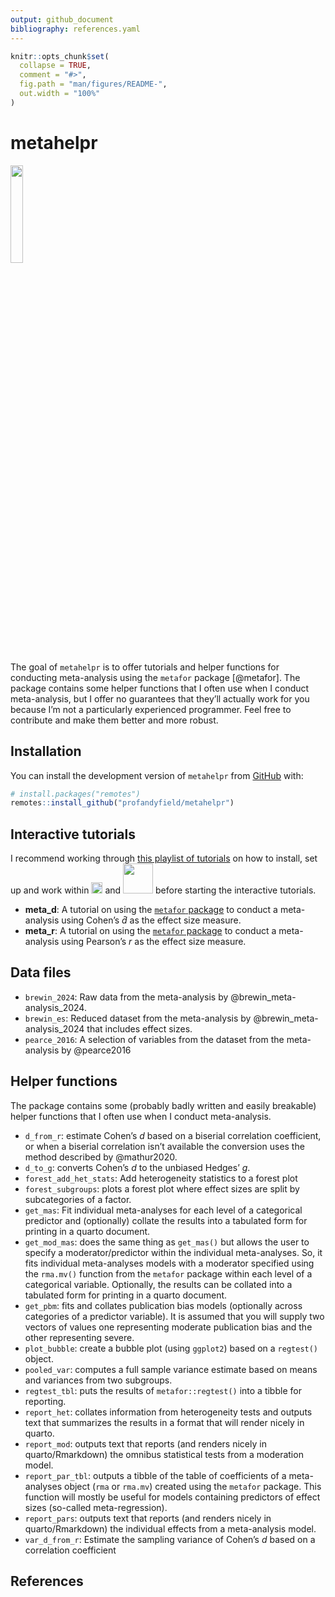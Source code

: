 ```yaml
---
output: github_document
bibliography: references.yaml
---
```


<!-- README.md is generated from README.Rmd. Please edit that file -->

```r
knitr::opts_chunk$set(
  collapse = TRUE,
  comment = "#>",
  fig.path = "man/figures/README-",
  out.width = "100%"
)
```

# metahelpr

<!-- badges: start -->

<!-- badges: end -->


![](hex_metahelpr.png){width="20%"}

The goal of `metahelpr` is to offer tutorials and helper functions for conducting meta-analysis using the `metafor` package [@metafor]. The package contains some helper functions that I often use when I conduct meta-analysis, but I offer no guarantees that they'll actually work for you because I'm not a particularly experienced programmer. Feel free to contribute and make them better and more robust.

## Installation

You can install the development version of `metahelpr` from [GitHub](https://github.com/) with:

``` r
# install.packages("remotes")
remotes::install_github("profandyfield/metahelpr")
```

## Interactive tutorials

I recommend working through [this playlist of tutorials](https://youtube.com/playlist?list=PLEzw67WWDg83weG3idsgy4wuOIJAashA2&si=PiI-sDvqc1DkaWOq) on how to install, set up and work within <img src="./data-raw/images/r_logo.png" width="18"/> and <img src="./data-raw/images/rstudio_logo.png" width="48"/> before starting the interactive tutorials.

-   **meta_d**: A tutorial on using the [`metafor` package](https://wviechtb.github.io/metafor/) to conduct a meta-analysis using Cohen's $\hat{d}$ as the effect size measure.
-   **meta_r**: A tutorial on using the [`metafor` package](https://wviechtb.github.io/metafor/) to conduct a meta-analysis using Pearson's $r$ as the effect size measure.

## Data files

-   `brewin_2024`: Raw data from the meta-analysis by @brewin_meta-analysis_2024.
-   `brewin_es`: Reduced dataset from the meta-analysis by @brewin_meta-analysis_2024 that includes effect sizes.
-   `pearce_2016`: A selection of variables from the dataset from the meta-analysis by @pearce2016

## Helper functions

The package contains some (probably badly written and easily breakable) helper functions that I often use when I conduct meta-analysis.

-   `d_from_r`: estimate Cohen's *d* based on a biserial correlation coefficient, or when a biserial correlation isn't available the conversion uses the method described by @mathur2020.
-   `d_to_g`: converts Cohen's *d* to the unbiased Hedges' *g*.
- `forest_add_het_stats`: Add heterogeneity statistics to a forest plot
- `forest_subgroups`: plots a forest plot where effect sizes are split by subcategories of a factor. 
-   `get_mas`: Fit individual meta-analyses for each level of a categorical predictor and (optionally) collate the results into a tabulated form for printing in a quarto document.
-   `get_mod_mas`: does the same thing as `get_mas()` but allows the user to specify a moderator/predictor within the individual meta-analyses. So, it fits individual meta-analyses models with a moderator specified using the `rma.mv()` function from the `metafor` package within each level of a categorical variable. Optionally, the results can be collated into a tabulated form for printing in a quarto document.
-   `get_pbm`: fits and collates publication bias models (optionally across categories of a predictor variable). It is assumed that you will supply two vectors of values one representing moderate publication bias and the other representing severe.
-   `plot_bubble`: create a bubble plot (using `ggplot2`) based on a `regtest()` object.
-   `pooled_var`: computes a full sample variance estimate based on means and variances from two subgroups.
-   `regtest_tbl`: puts the results of `metafor::regtest()` into a tibble for reporting.
-   `report_het`: collates information from heterogeneity tests and outputs text that summarizes the results in a format that will render nicely in quarto.
-   `report_mod`: outputs text that reports (and renders nicely in quarto/Rmarkdown) the omnibus statistical tests from a moderation model.
-   `report_par_tbl`: outputs a tibble of the table of coefficients of a meta-analyses object (`rma` or `rma.mv`) created using the `metafor` package. This function will mostly be useful for models containing predictors of effect sizes (so-called meta-regression).
-   `report_pars`: outputs text that reports (and renders nicely in quarto/Rmarkdown) the individual effects from a meta-analysis model.
-   `var_d_from_r`: Estimate the sampling variance of Cohen's *d* based on a correlation coefficient

## References
